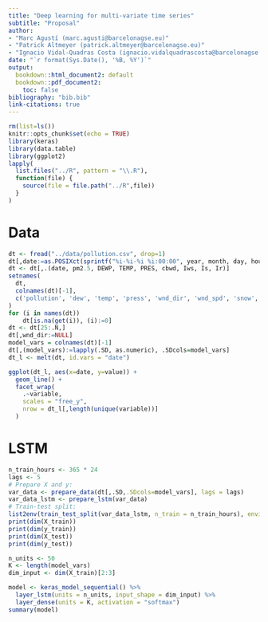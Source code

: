 ```yaml
---
title: "Deep learning for multi-variate time series"
subtitle: "Proposal"
author:
- "Marc Agustí (marc.agusti@barcelonagse.eu)"
- "Patrick Altmeyer (patrick.altmeyer@barcelonagse.eu)"
- "Ignacio Vidal-Quadras Costa (ignacio.vidalquadrascosta@barcelonagse.eu)"
date: "`r format(Sys.Date(), '%B, %Y')`"
output: 
  bookdown::html_document2: default
  bookdown::pdf_document2: 
    toc: false
bibliography: "bib.bib"
link-citations: true
---
```


```r
rm(list=ls())
knitr::opts_chunk$set(echo = TRUE)
library(keras)
library(data.table)
library(ggplot2)
lapply(
  list.files("../R", pattern = "\\.R"),
  function(file) {
    source(file = file.path("../R",file))
  }
)
```

# Data

```r
dt <- fread("../data/pollution.csv", drop=1)
dt[,date:=as.POSIXct(sprintf("%i-%i-%i %i:00:00", year, month, day, hour))]
dt <- dt[,.(date, pm2.5, DEWP, TEMP, PRES, cbwd, Iws, Is, Ir)]
setnames(
  dt, 
  colnames(dt)[-1], 
  c('pollution', 'dew', 'temp', 'press', 'wnd_dir', 'wnd_spd', 'snow', 'rain')
)
for (i in names(dt))
    dt[is.na(get(i)), (i):=0]
dt <- dt[25:.N,]
dt[,wnd_dir:=NULL]
model_vars = colnames(dt)[-1]
dt[,(model_vars):=lapply(.SD, as.numeric), .SDcols=model_vars]
dt_l <- melt(dt, id.vars = "date")
```

```r
ggplot(dt_l, aes(x=date, y=value)) +
  geom_line() +
  facet_wrap(
    .~variable, 
    scales = "free_y", 
    nrow = dt_l[,length(unique(variable))]
  )
```

# LSTM

```r
n_train_hours <- 365 * 24
lags <- 5
# Prepare X and y:
var_data <- prepare_data(dt[,.SD,.SDcols=model_vars], lags = lags)
var_data_lstm <- prepare_lstm(var_data)
# Train-test split:
list2env(train_test_split(var_data_lstm, n_train = n_train_hours), envir = environment())
print(dim(X_train))
print(dim(y_train))
print(dim(X_test))
print(dim(y_test))
```

```r
n_units <- 50
K <- length(model_vars)
dim_input <- dim(X_train)[2:3]
```

```r
model <- keras_model_sequential() %>% 
  layer_lstm(units = n_units, input_shape = dim_input) %>% 
  layer_dense(units = K, activation = "softmax")
summary(model)
```





